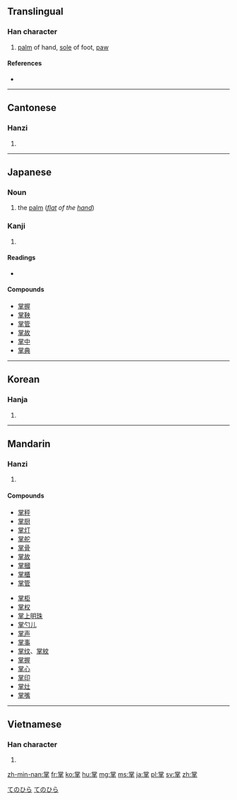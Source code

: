 ==Translingual==

===Han character===
{{Han char|rn=64|rad=手|as=08|sn=12|four=9050<sub>2</sub>|canj=火月口手 (FBRQ)|ids=⿱⿱[[龸]][[口]][[手]]}}

# [[palm]] of hand, [[sole]] of foot, [[paw]]

====References====
* {{Han ref|kx=0437.050|dkj=12248|dj=0786.130|hdz=31889.020|uh=638C|ud=25484|bh=B478|bd=46200}}

----

==Cantonese==

===Hanzi===
{{yue-hanzi|jyut=zoeng2|y=jeung2}}

# {{defn|lang=yue|sort=手08}}

----

==Japanese==

===Noun===
{{ja-noun|てのひら}}

# the [[palm]] (''[[flat]] of the [[hand]]'')

===Kanji===
{{ja-kanji|grade=c|rs=手08}}

# {{defn|lang=ja|sort=手08}}

====Readings====
* {{ja-readings|on=[[しょう]] (shō)|kun=[[たなごころ]] (tanagokoro), [[たなそこ]], (tanasoko), [[つかさどる]] (tsukasadoru), [[てのひら]] (tenohira)}}

====Compounds====
* [[掌握]]
* [[掌鞅]]
* [[掌管]]
* [[掌故]]
* [[掌中]]
* [[掌典]]

[[Category:1000 Japanese basic words|てのひら]]
[[Category:ja:Anatomy|てのひら]]

----

==Korean==

===Hanja===
{{ko-hanja|hangeul=장|eumhun=|rv=jang|mr=chang|y=cang}}

# {{defn|lang=ko|sort=手08}}

----

==Mandarin==

===Hanzi===
{{cmn-hanzi|pin=[[zhǎng]] ([[zhang3]])|wg=chang<sup>3</sup>}}

# {{defn|lang=cmn|sort=手08}}

====Compounds====
{{top2}}
* [[掌秤]]
* [[掌厨]]
* [[掌灯]]
* [[掌舵]]
* [[掌骨]]
* [[掌故]]
* [[掌摑]]
* [[掌櫃]]
* [[掌管]]
{{mid2}}
* [[掌柜]]
* [[掌权]]
* [[掌上明珠]]
* [[掌勺儿]]
* [[掌声]]
* [[掌事]]
* [[掌纹]]、[[掌紋]]
* [[掌握]]
* [[掌心]]
* [[掌印]]
* [[掌灶]]
* [[掌嘴]]
{{bottom}}

----

==Vietnamese==

===Han character===
{{vi-hantu|[[chưởng]]|rs=手08}}

# {{defn|lang=vi|sort=手08}}

[[zh-min-nan:掌]]
[[fr:掌]]
[[ko:掌]]
[[hu:掌]]
[[mg:掌]]
[[ms:掌]]
[[ja:掌]]
[[pl:掌]]
[[sv:掌]]
[[zh:掌]]